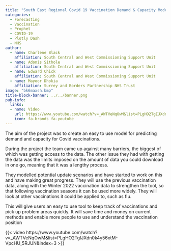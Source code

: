 ```yaml
---
title: "South East Regional Covid 19 Vaccination Demand & Capacity Modelling"
categories:
  - Forecasting
  - Vaccination
  - Prophet
  - COVID-19
  - Plotly Dash
  - NHS
author:
  - name: Charlene Black
    affiliation: South Central and West Commissioning Support Unit
  - name: Adonis Sithole
    affiliation: South Central and West Commissioning Support Unit
  - name: Edward Chick
    affiliation: South Central and West Commissioning Support Unit
  - name: Mayoor Dhokia
    affiliation: Surrey and Borders Partnership NHS Trust
image: "bk6maxsh.bmp"
title-block-banner: ../../banner.png
pub-info:
  links:
  - name: Video
    url: https://www.youtube.com/watch?v=_AWTVeNqOwM&list=PLgHO2TgIJXdn0k4y56xtM-VpcHU_5RJUN&index=3
    icon: fa-brands fa-youtube
---
```


The aim of the project was to create an easy to use model for predicting demand and capacity for Covid vaccinations.

During the project the team came up against many barriers, the biggest of which was getting access to the data. The other issue they had with getting the data was the limits imposed on the amount of data you could download in one go, meaning that it was a lengthy process.

They modelled potential update scenarios and have started to work on this and have making great progress. They will use the previous vaccination data, along with the Winter 2022 vaccination data to strengthen the tool, so that following vaccination seasons it can be used more widely. They will look at other vaccinations it could be applied to, such as flu.

This will give users an easy to use tool to keep track of vaccinations and pick up problem areas quickly. It will save time and money on current methods and enable more people to use and understand the vaccination position

{{< video https://www.youtube.com/watch?v=_AWTVeNqOwM&list=PLgHO2TgIJXdn0k4y56xtM-VpcHU_5RJUN&index=3 >}}
